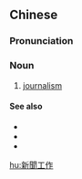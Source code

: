 {{also|新闻工作}}
==Chinese==
{{zh-forms|s=新闻工作|type=22}}

===Pronunciation===
{{zh-pron
|m=xīnwén gōngzuò
|c=san1 man4 gung1 zok3
|cat=n
}}

===Noun===
{{zh-noun}}

# [[journalism]] {{gloss|as an occupation}}

====See also====
* {{zh-l|新聞界}}
* {{zh-l|新聞學}}
* {{zh-l|新聞業}}

[[hu:新聞工作]]